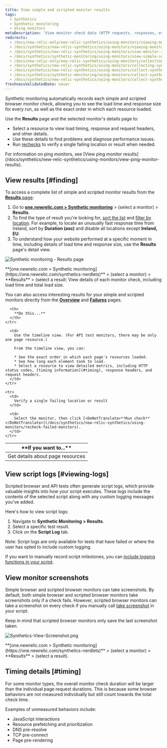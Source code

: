 ```yaml
---
title: View simple and scripted monitor results
tags:
  - Synthetics
  - Synthetic monitoring
  - Using monitors
metaDescription: 'View monitor check data (HTTP requests, responses, etc.) with synthetics monitoring. For browser monitors, view waterfall details of resource load time.'
redirects:
  - /docs/new-relic-only/new-relic-synthetics/using-monitors/viewing-monitor-results
  - /docs/synthetics/new-relic-synthetics/using-monitors/viewing-monitor-results
  - /docs/synthetics/new-relic-synthetics/using-monitors/view-monitor-results
  - /docs/synthetics/synthetic-monitoring/using-monitors/view-simple-scripted-monitor-results
  - /docs/new-relic-only/new-relic-synthetics/using-monitors/collecting-synthetic-transaction-traces
  - /docs/synthetics/new-relic-synthetics/using-monitors/collecting-synthetic-transaction-traces
  - /docs/synthetics/new-relic-synthetics/using-monitors/collect-synthetic-transaction-traces
  - /docs/synthetics/synthetic-monitoring/using-monitors/collect-synthetic-transaction-traces
  - /docs/synthetics/new-relic-synthetics/using-monitors/collect-synthetics-transaction-traces
freshnessValidatedDate: never
---
```




Synthetic monitoring automatically records each simple and scripted browser monitor check, allowing you to see the load time and response size for every run, as well as the exact order in which each resource loaded.

Use the <DoNotTranslate>**Results**</DoNotTranslate> page and the selected monitor's details page to:

* Select a resource to view load timing, response and request headers, and other details.
* Use these details to find problems and diagnose performance issues.
* Run [rechecks](/docs/synthetics/new-relic-synthetics/using-monitors/recheck-failed-monitors) to verify a single failing location or result when needed.

<Callout variant="tip">
  For information on ping monitors, see [View ping monitor results](/docs/synthetics/new-relic-synthetics/using-monitors/view-ping-monitor-results).
</Callout>

## View results [#finding]

To access a complete list of simple and scripted monitor results from the [<DoNotTranslate>**Results**</DoNotTranslate> page](/docs/synthetics/new-relic-synthetics/pages/synthetics-results-access-individual-monitor-runs):

1. Go to <DoNotTranslate>**[one.newrelic.com > Synthetic monitoring](https://one.newrelic.com/synthetics-nerdlets)**</DoNotTranslate> > (select a monitor) > <DoNotTranslate>**Results**</DoNotTranslate>.
2. To find the type of result you're looking for, [sort the list](/docs/synthetics/new-relic-synthetics/pages/synthetics-results-access-individual-monitor-runs#sort-list) and [filter by location](/docs/synthetics/new-relic-synthetics/pages/synthetics-results-access-individual-monitor-runs#filter-location). For example, to locate an unusually fast response time from Ireland, sort by <DoNotTranslate>**Duration (asc)**</DoNotTranslate> and disable all locations except <DoNotTranslate>**Ireland, EU**</DoNotTranslate>.
3. To understand how your website performed at a specific moment in time, including details of load time and response size, use the <DoNotTranslate>**Results**</DoNotTranslate> page's detail view.

<img
  title="Synthetic monitoring - Results page"
  alt="Synthetic monitoring - Results page"
  src={syntheticResultsPage}
/>

<figcaption>
  <DoNotTranslate>**[one.newrelic.com > Synthetic monitoring](https://one.newrelic.com/synthetics-nerdlets)**</DoNotTranslate> > (select a monitor) > <DoNotTranslate>**Results**</DoNotTranslate> > (select a result: View details of each monitor check, including load time and total load size.
</figcaption>

You can also access interesting results for your simple and scripted monitors directly from the [<DoNotTranslate>**Overview**</DoNotTranslate>](/docs/synthetics/new-relic-synthetics/pages/synthetics-overview-page-view-monitors-performance) and [<DoNotTranslate>**Failures**</DoNotTranslate>](/docs/synthetics/new-relic-synthetics/pages/synthetics-failures-troubleshoot-downtime) pages.

<table id="using">
  <thead>
    <tr>
      <th width={250}>
        **If you want to...**
      </th>

      <th>
        **Do this...**
      </th>
    </tr>
  </thead>

  <tbody>
    <tr>
      <td>
        Get details about page resources
      </td>

      <td>
        Use the timeline view. (For API test monitors, there may be only one page resource.)

        From the timeline view, you can:

        * See the exact order in which each page's resources loaded.
        * See how long each element took to load.
        * Select a resource to view detailed metrics, including HTTP status codes, [timing information](#timing), response headers, and request headers.
      </td>
    </tr>

    <tr>
      <td>
        Verify a single failing location or result
      </td>

      <td>
        Select the monitor, then click [<DoNotTranslate>**Run check**</DoNotTranslate>](/docs/synthetics/new-relic-synthetics/using-monitors/recheck-failed-monitors).
      </td>
    </tr>
  </tbody>
</table>

## View script logs [#viewing-logs]

Scripted browser and API tests often generate <DoNotTranslate>script logs</DoNotTranslate>, which provide valuable insights into how your script executes. These logs include the contents of the selected script along with any custom logging messages you've added.

Here's how to view <DoNotTranslate>script logs</DoNotTranslate>:

1. Navigate to <DoNotTranslate>**Synthetic Monitoring > Results**</DoNotTranslate>.
2. Select a specific test result.
3. Click on the <DoNotTranslate>**Script Log**</DoNotTranslate> tab.

Note: <DoNotTranslate>Script logs</DoNotTranslate> are only available for tests that have failed or where the user has opted to include custom logging.

If you want to manually record script milestones, you can [include logging functions in your script](/docs/synthetics/synthetic-monitoring/using-monitors/view-simple-scripted-monitor-results/#script-log-manual).

## View monitor screenshots

Simple browser and scripted browser monitors can take screenshots. By default, both simple browser and scripted browser monitors take screenshots only if a check fails. However, scripted browser monitors can take a screenshot on every check if you manually call [take screenshot](/docs/synthetics/synthetic-monitoring/scripting-monitors/synthetic-scripted-browser-reference-monitor-versions-chrome-100#webDriver-takeScreenshot) in your script.

<Callout variant="tip">
  Keep in mind that scripted browser monitors only save the last screenshot taken.
</Callout>

<img
  title="Synthetics-View-Screenshot.png"
  alt="Synthetics-View-Screenshot.png"
  src={syntheticResultsFailPage}
/>

<figcaption>
  <DoNotTranslate>**[one.newrelic.com > Synthetic monitoring](https://one.newrelic.com/synthetics-nerdlets)**</DoNotTranslate> > (select a monitor) > <DoNotTranslate>**Results**</DoNotTranslate> > (select a result).
</figcaption>

## Timing details [#timing]

For some monitor types, the overall monitor check duration will be larger than the individual page request durations. This is because some browser behaviors are not measured individually but still count towards the total check time.

Examples of unmeasured behaviors include:

* JavaScript interactions
* Resource prefetching and prioritization
* DNS pre-resolve
* TCP pre-connect
* Page pre-rendering
